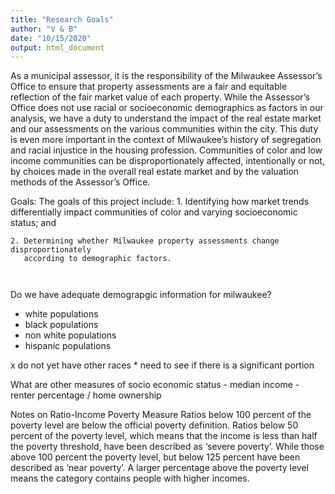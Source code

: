 ```yaml
---
title: "Research Goals"
author: "V & B"
date: "10/15/2020"
output: html_document
---
```


As a municipal assessor, it is the responsibility of the Milwaukee Assessor’s Office to ensure that
property assessments are a fair and equitable reflection of the fair market value of each property.
While the Assessor’s Office does not use racial or socioeconomic demographics as factors in our
analysis, we have a duty to understand the impact of the real estate market and our assessments on
the various communities within the city. This duty is even more important in the context of
Milwaukee’s history of segregation and racial injustice in the housing profession. Communities of
color and low income communities can be disproportionately affected, intentionally or not, by
choices made in the overall real estate market and by the valuation methods of the Assessor’s
Office.


Goals: The goals of this project include:
    1. Identifying how market trends differentially impact communities of color and varying
       socioeconomic status; and
      
    2. Determining whether Milwaukee property assessments change disproportionately
       according to demographic factors.
       
       
Do we have adequate demograpgic information for milwaukee?

  - white populations
  - black populations
  - non white populations
  - hispanic populations
  
  x do not yet have other races * need to see if there is a significant portion
  
  
What are other measures of socio economic status
  - median income
  - renter percentage / home ownership
  
  
  
  
Notes on Ratio-Income Poverty Measure
Ratios below 100 percent of the poverty level are below the official poverty definition. Ratios below 50 percent of the poverty level, which means that the income is less than half the poverty threshold, have been described as 'severe poverty'. While those above 100 percent the poverty level, but below 125 percent have been described as 'near poverty'. A larger percentage above the poverty level means the category contains people with higher incomes.
  
